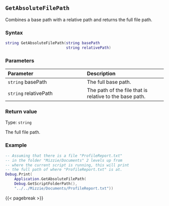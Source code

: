 
## `GetAbsoluteFilePath`

Combines a base path\index{Filepaths!getting absolute path} with a relative path and returns the full file path.

### Syntax {-}

``` .lua
string GetAbsoluteFilePath(string basePath
                           string relativePath)
```

### Parameters {-}

**Parameter** | **Description**
| :-- | :-- |
| `string` basePath | The full base path. |
| `string` relativePath | The path of the file that is relative to the base path. |

### Return value {-}

Type: `string`

The full file path.

### Example {-}

``` .lua
-- Assuming that there is a file "ProfileReport.txt"
-- in the folder "Mizzie/Documents" 2 levels up from
-- where the current script is running, this will print
-- the full path of where "ProfileReport.txt" is at.
Debug.Print(
    Application.GetAbsoluteFilePath(
    Debug.GetScriptFolderPath(),
    "../../Mizzie/Documents/ProfileReport.txt"))
```

{{< pagebreak >}}
